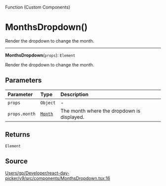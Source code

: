 <SectionTitle>Function (Custom Components)</SectionTitle>

# MonthsDropdown()

<Description>
Render the dropdown to change the month.
</Description>

---

<a id="undefined" name="undefined"></a>

<SignatureMemberIdentifier>**MonthsDropdown**(`props`): `Element`</SignatureMemberIdentifier>

Render the dropdown to change the month.

## Parameters

| Parameter | Type | Description |
| :------ | :------ | :------ |
| `props` | `Object` | - |
| `props.month` | [`Month`](/api/classes/Month.md) | The month where the dropdown is displayed. |

## Returns

`Element`

## Source

[Users/gp/Developer/react-day-picker/v9/src/components/MonthsDropdown.tsx:16](https://github.com/gpbl/react-day-picker/blob/b97c86295/src/components/MonthsDropdown.tsx#L16)
